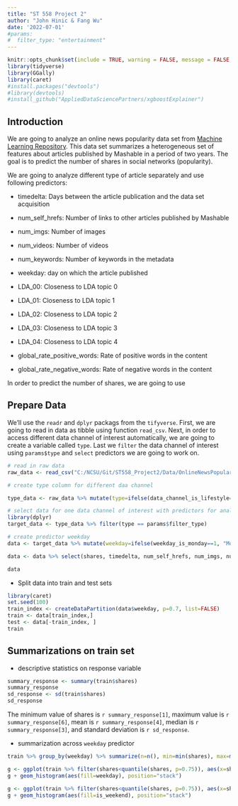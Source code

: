 ---
title: "ST 558 Project 2"
author: "John Hinic & Fang Wu"
date: '2022-07-01'
#params:
#  filter_type: "entertainment"
---

```{r setup, include=FALSE, warning=FALSE, message=FALSE}
knitr::opts_chunk$set(include = TRUE, warning = FALSE, message = FALSE, fig.path = "C:/NCSU/Git/ST558_Project2/images/")
library(tidyverse)
library(GGally)
library(caret)
#install.packages("devtools")
#library(devtools)
#install_github("AppliedDataSciencePartners/xgboostExplainer")
```

## Introduction 

We are going to analyze an online news popularity data set from [Machine Learning Repository](https://archive.ics.uci.edu/ml/datasets/Online+News+Popularity#). This data set summarizes a heterogeneous set of features about articles published by Mashable in a period of two years. The goal is to predict the number of shares in social networks (popularity). 

We are going to analyze different type of article separately and use following predictors:

* timedelta: Days between the article publication and the data set acquisition 

* num_self_hrefs: Number of links to other articles published by Mashable

* num_imgs: Number of images

* num_videos: Number of videos

* num_keywords: Number of keywords in the metadata

* weekday: day on which the article published 

* LDA_00: Closeness to LDA topic 0

* LDA_01: Closeness to LDA topic 1

* LDA_02: Closeness to LDA topic 2

* LDA_03: Closeness to LDA topic 3

* LDA_04: Closeness to LDA topic 4

* global_rate_positive_words: Rate of positive words in the content

* global_rate_negative_words: Rate of negative words in the content

In order to predict the number of shares, we are going to use 

## Prepare Data

We'll use the `readr` and `dplyr` packags from the `tifyverse`. First, we are going to read in data as tibble using function `read_csv`. Next, in order to access different data channel of interest automatically, we are going to create a variable called `type`. Last we `filter` the data channel of interest using `params$type` and `select` predictors we are going to work on.  


```{r}
# read in raw data
raw_data <- read_csv("C:/NCSU/Git/ST558_Project2/Data/OnlineNewsPopularity.csv") 

# create type column for different daa channel

type_data <- raw_data %>% mutate(type=ifelse(data_channel_is_lifestyle==1, "lifestyle", ifelse(data_channel_is_entertainment==1, "entertainment", ifelse(data_channel_is_bus==1, "bus", ifelse(data_channel_is_socmed==1, "socmed", ifelse(data_channel_is_tech==1, "tech", ifelse(data_channel_is_world==1, "world", NA)))))))
```

```{r}
# select data for one data channel of interest with predictors for analyzing
library(dplyr)
target_data <- type_data %>% filter(type == params$filter_type) 

# create predictor weekday 
data <- target_data %>% mutate(weekday=ifelse(weekday_is_monday==1, "Monday", ifelse(weekday_is_tuesday==1, "Tuesday", ifelse(weekday_is_wednesday==1, "Wednesday", ifelse(weekday_is_thursday==1, "Thursday", ifelse(weekday_is_friday==1, "Friday", ifelse(weekday_is_saturday==1, "Saturday", ifelse(weekday_is_sunday==1, "Sunday", NA))))))))

data <- data %>% select(shares, timedelta, num_self_hrefs, num_imgs, num_videos,  num_keywords, weekday, is_weekend, LDA_00, LDA_01, LDA_02, LDA_03, LDA_04, global_rate_negative_words, global_rate_positive_words)

data
```

* Split data into train and test sets

```{r}
library(caret)
set.seed(100)
train_index <- createDataPartition(data$weekday, p=0.7, list=FALSE)
train <- data[train_index,]
test <- data[-train_index, ]
train
```


## Summarizations on train set

* descriptive statistics on response variable

```{r}
summary_response <- summary(train$shares)
summary_response 
sd_response <- sd(train$shares)
sd_response
```

The minimum value of shares is `r summary_response[1]`, maximum value is `r summary_response[6]`, mean is `r summary_response[4]`, median is `r summary_response[3]`, and standard deviation is `r sd_response`.

* summarization across `weekday` predictor

```{r}
train %>% group_by(weekday) %>% summarize(n=n(), min=min(shares), max=max(shares), avg=mean(shares), median=median(shares))
```

```{r}
g <- ggplot(train %>% filter(shares<quantile(shares, p=0.75)), aes(x=shares))
g + geom_histogram(aes(fill=weekday), position="stack")
```

```{r}
g <- ggplot(train %>% filter(shares<quantile(shares, p=0.75)), aes(x=shares))
g + geom_histogram(aes(fill=is_weekend), position="stack")
```